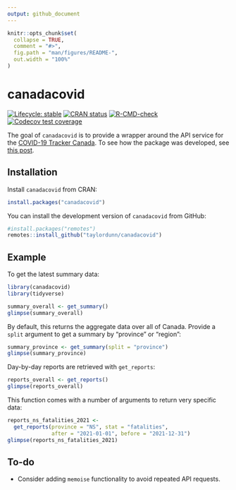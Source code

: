```yaml
---
output: github_document
---
```


<!-- README.md is generated from README.Rmd. Please edit that file -->

```r
knitr::opts_chunk$set(
  collapse = TRUE,
  comment = "#>",
  fig.path = "man/figures/README-",
  out.width = "100%"
)
```

# canadacovid

<!-- badges: start -->
[![Lifecycle: stable](https://img.shields.io/badge/lifecycle-stable-brightgreen.svg)](https://lifecycle.r-lib.org/articles/stages.html#stable)
[![CRAN status](https://www.r-pkg.org/badges/version/canadacovid)](https://CRAN.R-project.org/package=canadacovid)
[![R-CMD-check](https://github.com/taylordunn/canadacovid/workflows/R-CMD-check/badge.svg)](https://github.com/taylordunn/canadacovid/actions)
[![Codecov test coverage](https://codecov.io/gh/taylordunn/canadacovid/branch/main/graph/badge.svg)](https://app.codecov.io/gh/taylordunn/canadacovid?branch=main)
<!-- badges: end -->

The goal of `canadacovid` is to provide a wrapper around the API service for the [COVID-19 Tracker Canada](https://covid19tracker.ca/).
To see how the package was developed, see [this post](https://tdunn.ca/posts/2021-12-30-canada-covid-19-data-in-r-creating-a-package/).

## Installation

Install `canadacovid` from CRAN:

```r
install.packages("canadacovid")
```

You can install the development version of `canadacovid` from GitHub:

``` r
#install.packages("remotes")
remotes::install_github("taylordunn/canadacovid")
```

## Example

To get the latest summary data:

```r
library(canadacovid)
library(tidyverse)

summary_overall <- get_summary()
glimpse(summary_overall)
```

By default, this returns the aggregate data over all of Canada.
Provide a `split` argument to get a summary by "province" or "region":

```r
summary_province <- get_summary(split = "province")
glimpse(summary_province)
```

Day-by-day reports are retrieved with `get_reports`:

```r
reports_overall <- get_reports()
glimpse(reports_overall)
```

This function comes with a number of arguments to return very specific data:

```r
reports_ns_fatalities_2021 <-
  get_reports(province = "NS", stat = "fatalities",
              after = "2021-01-01", before = "2021-12-31")
glimpse(reports_ns_fatalities_2021)
```

## To-do

* Consider adding `memoise` functionality to avoid repeated API requests.
